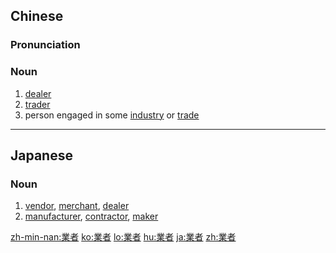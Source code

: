 {{also|业者}}
==Chinese==
{{zh-forms|s=业者}}

===Pronunciation===
{{zh-pron
|m=yèzhě
|c=jip6 ze2
|mn=gia̍p-chiá
|cat=n
}}

===Noun===
{{zh-noun}}

# [[dealer]]
# [[trader]]
# person engaged in some [[industry]] or [[trade]]

----

==Japanese==
{{ja-kanjitab|ぎょう|しゃ}}

===Noun===
{{ja-noun|ぎょうしゃ}}

# [[vendor]], [[merchant]], [[dealer]]
# [[manufacturer]], [[contractor]], [[maker]]

[[zh-min-nan:業者]]
[[ko:業者]]
[[lo:業者]]
[[hu:業者]]
[[ja:業者]]
[[zh:業者]]